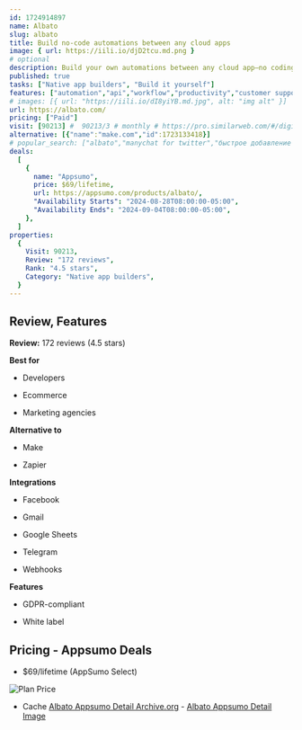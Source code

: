 ```yaml
---
id: 1724914897
name: Albato
slug: albato
title: Build no-code automations between any cloud apps
image: { url: https://iili.io/djD2tcu.md.png }
# optional
description: Build your own automations between any cloud app—no coding necessaryConnect to your SaaS product to create white-labeled ecosystems with native integrations
published: true
tasks: ["Native app builders", "Build it yourself"]
features: ["automation","api","workflow","productivity","customer support","collaboration"]
# images: [{ url: "https://iili.io/dI8yiYB.md.jpg", alt: "img alt" }]
url: https://albato.com/
pricing: ["Paid"]
visit: [90213] #  90213/3 # monthly # https://pro.similarweb.com/#/digitalsuite/websiteanalysis/home
alternative: [{"name":"make.com","id":1723133418}]
# popular_search: ["albato","manychat for twitter","быстрое добавление встреч из telegram в календарь","se puede vincular trello con google drive","albato amocrm","albato"]
deals:
  [
    {
      name: "Appsumo",
      price: $69/lifetime,
      url: https://appsumo.com/products/albato/,
      "Availability Starts": "2024-08-28T08:00:00-05:00",
      "Availability Ends": "2024-09-04T08:00:00-05:00",
    },
  ]
properties:
  {
    Visit: 90213,
    Review: "172 reviews",
    Rank: "4.5 stars",
    Category: "Native app builders",
  }
---
```


## Review, Features

**Review:** 172 reviews (4.5 stars)

**Best for**

- Developers

- Ecommerce

- Marketing agencies

**Alternative to**

- Make

- Zapier

**Integrations**

- Facebook

- Gmail

- Google Sheets

- Telegram

- Webhooks

**Features**

- GDPR-compliant

- White label

## Pricing - Appsumo Deals

- $69/lifetime (AppSumo Select)

<Img src="https://iili.io/djDcK9j.png" alt="Plan Price" />

- Cache [Albato Appsumo Detail Archive.org](https://web.archive.org/web/*/https://appsumo.com/products/albato/) - [Albato Appsumo Detail Image](https://iili.io/djDcGln.png)
